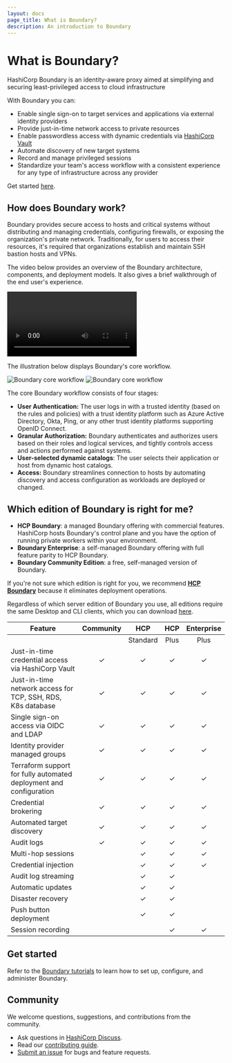 ```yaml
---
layout: docs
page_title: What is Boundary?
description: An introduction to Boundary
---
```


# What is Boundary?

HashiCorp Boundary is an identity-aware proxy aimed at simplifying and securing least-privileged access to cloud infrastructure

With Boundary you can:
- Enable single sign-on to target services and applications via external identity providers
- Provide just-in-time network access to private resources
- Enable passwordless access with dynamic credentials via [HashiCorp Vault](https://www.vaultproject.io/)
- Automate discovery of new target systems
- Record and manage privileged sessions
- Standardize your team's access workflow with a consistent experience for any type of infrastructure across any provider

Get started [here](/boundary/tutorials).

## How does Boundary work?

Boundary provides secure access to hosts and critical systems without distributing and managing credentials, configuring firewalls, or exposing the organization's private network. Traditionally, for users to access their resources, it's required that organizations establish and maintain SSH bastion hosts and VPNs.

The video below provides an overview of the Boundary architecture, components, and deployment models.
It also gives a brief walkthrough of the end user's experience.

<video controls>
  <source src="https://www.datocms-assets.com/2885/1694719896-how-boundary-works-v3.mp4" type="video/mp4" />
</video>

The illustration below displays Boundary's core workflow.

![Boundary core workflow](/img/boundary-core-workflow_light.png#light-mode-only)
![Boundary core workflow](/img/boundary-core-workflow_dark.png#dark-mode-only)

The core Boundary workflow consists of four stages:

- **User Authentication:** The user logs in with a trusted identity (based on the rules and policies) with a trust identity platform such as Azure Active Directory, Okta, Ping, or any other trust identity platforms supporting OpenID Connect.
- **Granular Authorization:** Boundary authenticates and authorizes users based on their roles and logical services, and tightly controls access and actions performed against systems.
- **User-selected dynamic catalogs**: The user selects their application or host from dynamic host catalogs.
- **Access:** Boundary streamlines connection to hosts by automating discovery and access configuration as workloads are deployed or changed.

## Which edition of Boundary is right for me?

- **HCP Boundary**: a managed Boundary offering with commercial features. HashiCorp hosts Boundary's control plane and you have the option of running private workers within your environment.
- **Boundary Enterprise**: a self-managed Boundary offering with full feature parity to HCP Boundary.
- **Boundary Community Edition**: a free, self-managed version of Boundary.


If you're not sure which edition is right for you, we recommend [**HCP Boundary**](https://developer.hashicorp.com/boundary/tutorials/hcp-getting-started) because it eliminates deployment operations.

Regardless of which server edition of Boundary you use, all editions require the same Desktop and CLI clients, which you can download [here](https://developer.hashicorp.com/boundary/downloads).

| Feature| Community | HCP | HCP | Enterprise |
|---|:-:|:-:|:-:|:-:|
|   | | Standard  | Plus  |  Plus |
| Just-in-time credential access via HashiCorp Vault  | &#10003;  | &#10003;  | &#10003;  | &#10003;  |
| Just-in-time network access for TCP, SSH, RDS, K8s database | &#10003;  | &#10003;  | &#10003;  | &#10003;  |
| Single sign-on access via OIDC and LDAP  | &#10003;  | &#10003;  | &#10003;  | &#10003;  |
| Identity provider managed groups  | &#10003;  | &#10003;  | &#10003;  | &#10003;  |
| Terraform support for fully automated deployment and configuration  | &#10003; | &#10003;  | &#10003;  | &#10003;  |
| Credential brokering  | &#10003;   | &#10003;   | &#10003;   | &#10003;  |
| Automated target discovery  | &#10003;   | &#10003;  | &#10003;  | &#10003;  |
| Audit logs  | &#10003;  | &#10003;  | &#10003;  | &#10003;  |
| Multi-hop sessions  |   | &#10003;  | &#10003;  | &#10003;  |
| Credential injection  |   | &#10003;  | &#10003;  | &#10003;  |
| Audit log streaming  |   | &#10003;  | &#10003;  |   |
| Automatic updates  |   | &#10003;  | &#10003;  |   |
| Disaster recovery  |   | &#10003;  | &#10003;  |   |
| Push button deployment  |   | &#10003;  | &#10003;  |   |
| Session recording  |   |   | &#10003;  | &#10003;  |

## Get started

Refer to the [Boundary tutorials](/boundary/tutorials) to learn how to set up, configure, and administer Boundary.

## Community

We welcome questions, suggestions, and contributions from the community.

- Ask questions in [HashiCorp Discuss](https://discuss.hashicorp.com/c/boundary/50).
- Read our [contributing guide](https://github.com/hashicorp/boundary/blob/main/CONTRIBUTING.md).
- [Submit an issue](https://github.com/hashicorp/boundary/issues) for bugs and feature requests.
